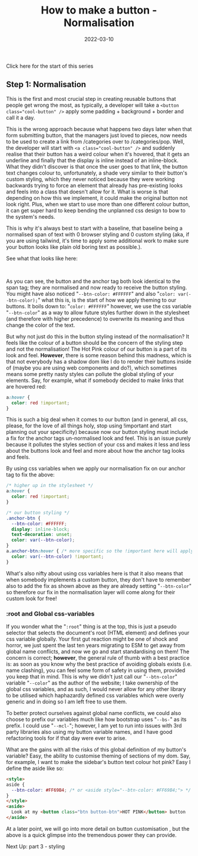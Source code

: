 ﻿---
title: How to make a button - Normalisation
date: 2022-03-10
excerpt: The first step towards a truly awesome button is normalisation! Today we make all our elements look the same.
image: ./button.svg
socialImage: ./button.png
tags: ["css", "design", "html", "--css-variables"]
---


<Link to="/blog/2022/03/how-to-make-a-button-intro/">Click here for the start of this series</Link>

## Step 1: Normalisation

This is the first and most crucial step in creating reusable buttons that people get wrong the most, as typically,
a developer will take a `<button class="cool-button" />` apply some padding + background + border and call it a day.

This is the wrong approach because what happens two days later when that form submitting button, that the managers just
loved to pieces, now needs to be used to create a link from /categories over to /categories/pop. Well, the developer will
start with `<a class="cool-button" />` and suddenly realise that their button has a weird colour when it's hovered,
that it gets an underline and finally that the display is inline instead of an inline-block.
What they didn't discover is that once the user goes to that link, the button text changes colour to, unfortunately,
a shade very similar to their button's custom styling, which they never noticed because they were working backwards
trying to force an element that already has pre-existing looks and feels into a class that doesn't allow for it.
What is worse is that depending on how this we implement, it could make the original button not look right.
Plus, when we start to use more than one different colour button, it can get super hard to keep bending the
unplanned css design to bow to the system's needs.


This is why it's always best to start with a baseline, that baseline being a normalised span of text with 0 browser
styling and 0 custom styling (aka, if you are using tailwind, it's time to apply some additional work to make sure your
button looks like plain old boring text as possible.).

See what that looks like here:

<StepOneDemo />
<br />

As you can see, the button and the anchor tag both look identical to the span tag; they are normalised and now ready to
receive the button styling. You might have also noticed "`--btn-color: #FFFFFF`" and also "`color: var(--btn-color);`"
what this is, is the start of how we apply theming to our buttons. It boils down to: "`color: #FFFFFF`" however, we use
the css variable "`--btn-color`" as a way to allow future styles further down in the stylesheet
(and therefore with higher precedence) to overwrite its meaning
and thus change the color of the text.

But why not just do this in the button styling instead of the normalisation? It feels like the colour of a button should
be the concern of the styling step and not the normalisation! The Hot Pink colour of our button is a part of its look and feel.
**However**, there is some reason behind this madness, which is that not everybody has a shadow dom like I do to render
their buttons inside of (maybe you are using web components and do?), which sometimes means some pretty nasty styles can
pollute the global styling of your elements. Say, for example, what if somebody decided to make links that are hovered red:

```css
a:hover {
  color: red !important;
}
```


This is such a big deal when it comes to our button (and in general, all css, please, for the love of all things holy,
stop using !important and start planning out your specificity) because now our button styling must include a fix for the
anchor tags un-normalised look and feel. This is an issue purely because it pollutes the styles section of your css and
makes it less and less about the buttons look and feel and more about how the anchor tag looks and feels.

By using css variables when we apply our normalisation fix on our anchor tag to fix the above:

```css
/* higher up in the stylesheet */
a:hover {
  color: red !important;
}

/* our button styling */
.anchor-btn {
  --btn-color: #FFFFFF;
  display: inline-block;
  text-decoration: unset;
  color: var(--btn-color);
}
a.anchor-btn:hover { /* more specific so the !important here will apply */
  color: var(--btn-color) !important;
}
```

What's also nifty about using css variables here is that it also means that when somebody implements a custom button,
they don't have to remember also to add the fix as shown above as they are already setting "`--btn-color`" so therefore
our fix in the normalisation layer will come along for their custom look for free!

### :root and Global css-variables

If you wonder what the "`:root`" thing is at the top, this is just a pseudo selector that selects the document's root
(HTML element) and defines your css variable globally. Your first gut reaction might be one of shock and horror, we just
spent the last ten years migrating to ESM to get away from global name conflicts, and now we go and start standardising
on them! The concern is correct; **however**, the general rule of thumb with a best practice is: as soon as you know why
the best practice of avoiding globals exists (i.e. name clashing), you can feel some form of safety in using them,
provided you keep that in mind. This is why we didn't just call our "`--btn-color`" variable "`--color`" as the author
of the website; I take ownership of the global css variables, and as such, I would never allow for any other library to
be utilised which haphazardly defined css variables which were overly generic and in doing so I am left free to use them.

To better protect ourselves against global name conflicts, we could also choose to prefix our variables much like how
bootstrap uses "`--bs-`" as its prefix. I could use "`--mcl-`"; however, I am yet to run into issues with 3rd party
libraries also using my button variable names, and I have good refactoring tools for if that day were ever to arise.

What are the gains with all the risks of this global definition of my button's variable? Easy, the ability to customise
theming of sections of my dom. Say, for example, I want to make the sidebar's button text colour hot pink? Easy I define the aside like so:

```html
<style>
aside {
  --btn-color: #FF69B4; /* or <aside style="--btn-color: #FF69B4;"> */
}
</style>
<aside>
  Look at my <button class="btn button-btn">HOT PINK</button> button
</aside>
```

At a later point, we will go into more detail on <Link to="/blog/2022/03/how-to-make-a-button-customisation/">button customisation</Link>
, but the above is a quick glimpse into the tremendous power they can provide.

Next Up: <Link to="/blog/2022/03/how-to-make-a-button-styling/">part 3 - styling</Link>

<ButtonSeriesNavigation />
